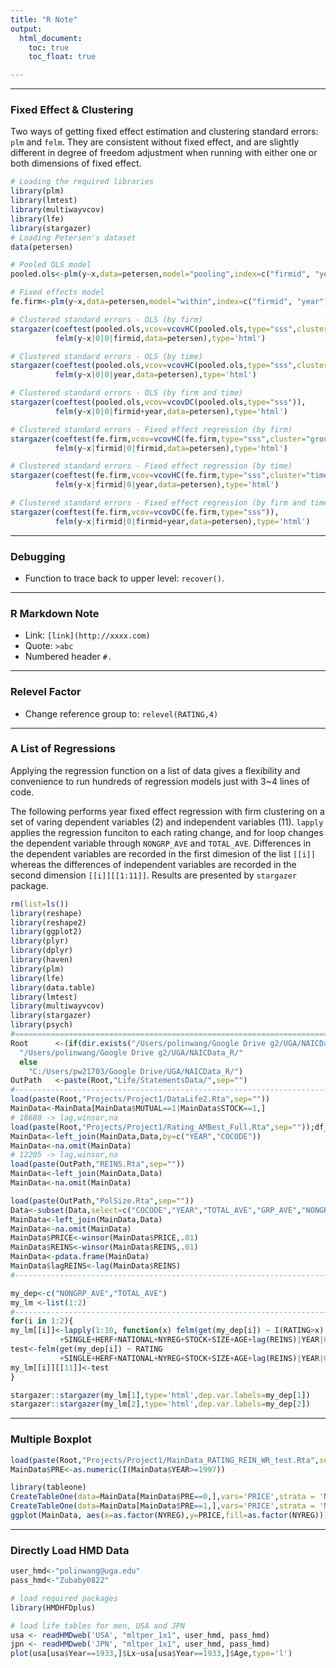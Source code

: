 ```yaml
---
title: "R Note"
output:
  html_document:
    toc: true
    toc_float: true

---
```

**************
### Fixed Effect \& Clustering

Two ways of getting fixed effect estimation and clustering standard errors: `plm` and `felm`. They are consistent without fixed effect, and are slightly different in degree of freedom adjustment when running with either one or both dimensions of fixed effect.
```r
# Loading the required libraries
library(plm)
library(lmtest)
library(multiwayvcov)
library(lfe)
library(stargazer)
# Loading Petersen's dataset
data(petersen)

# Pooled OLS model
pooled.ols<-plm(y~x,data=petersen,model="pooling",index=c("firmid", "year"))

# Fixed effects model
fe.firm<-plm(y~x,data=petersen,model="within",index=c("firmid", "year"))
```

```r

# Clustered standard errors - OLS (by firm)
stargazer(coeftest(pooled.ols,vcov=vcovHC(pooled.ols,type="sss",cluster="group")),
          felm(y~x|0|0|firmid,data=petersen),type='html')

# Clustered standard errors - OLS (by time)
stargazer(coeftest(pooled.ols,vcov=vcovHC(pooled.ols,type="sss",cluster="time")),
          felm(y~x|0|0|year,data=petersen),type='html')

# Clustered standard errors - OLS (by firm and time)
stargazer(coeftest(pooled.ols,vcov=vcovDC(pooled.ols,type="sss")),
          felm(y~x|0|0|firmid+year,data=petersen),type='html')

# Clustered standard errors - Fixed effect regression (by firm)
stargazer(coeftest(fe.firm,vcov=vcovHC(fe.firm,type="sss",cluster="group")),
          felm(y~x|firmid|0|firmid,data=petersen),type='html')

# Clustered standard errors - Fixed effect regression (by time)
stargazer(coeftest(fe.firm,vcov=vcovHC(fe.firm,type="sss",cluster="time")),
          felm(y~x|firmid|0|year,data=petersen),type='html')

# Clustered standard errors - Fixed effect regression (by firm and time)
stargazer(coeftest(fe.firm,vcov=vcovDC(fe.firm,type="sss")),
          felm(y~x|firmid|0|firmid+year,data=petersen),type='html')

```

**************

### Debugging

- Function to trace back to upper level: `recover()`.

**************

### R Markdown Note

- Link: `[link](http://xxxx.com)`
- Quote: `>abc`
- Numbered header `#.`

**************

### Relevel Factor

- Change reference group to: `relevel(RATING,4)`

**************

### A List of Regressions

Applying the regression function on a list of data gives a flexibility and convenience to run hundreds of regression models just with 3~4 lines of code.

The following performs year fixed effect regression with firm clustering on a set of varing dependent variables (2) and independent variables (11). `lapply` applies the regression funciton to each rating change, and for loop changes the dependent variable through `NONGRP_AVE` and `TOTAL_AVE`. Differences in the dependent variables are recorded in the first dimesion of the list `[[i]]` whereas the differences of independent variables are recorded in the second dimension `[[i]][[1:11]]`. Results are presented by `stargazer` package.

```r
rm(list=ls())
library(reshape)
library(reshape2)
library(ggplot2)
library(plyr)
library(dplyr)
library(haven)
library(plm)
library(lfe)
library(data.table)
library(lmtest)
library(multiwayvcov)
library(stargazer)
library(psych)
#============================================================================
Root      <-(if(dir.exists("/Users/polinwang/Google Drive g2/UGA/NAICData_R/"))
  "/Users/polinwang/Google Drive g2/UGA/NAICData_R/"
  else
    "C:/Users/pw21703/Google Drive/UGA/NAICData_R/")
OutPath   <-paste(Root,"Life/StatementsData/",sep="")
#--------------------------------------------------------------------------
load(paste(Root,"Projects/Project1/DataLife2.Rta",sep=""))
MainData<-MainData[MainData$MUTUAL==1|MainData$STOCK==1,]
# 18680 -> lag,winsor,na
load(paste(Root,"Projects/Project1/Rating_AMBest_Full.Rta",sep=""));df_dups <- Data[c("COCODE", "YEAR")];Data<-Data[!duplicated(df_dups),]
MainData<-left_join(MainData,Data,by=c("YEAR","COCODE"))
MainData<-na.omit(MainData)
# 12205 -> lag,winsor,na
load(paste(OutPath,"REINS.Rta",sep=""))
MainData<-left_join(MainData,Data)
MainData<-na.omit(MainData)

load(paste(OutPath,"PolSize.Rta",sep=""))
Data<-subset(Data,select=c("COCODE","YEAR","TOTAL_AVE","GRP_AVE","NONGRP_AVE"))
MainData<-left_join(MainData,Data)
MainData<-na.omit(MainData)
MainData$PRICE<-winsor(MainData$PRICE,.01)
MainData$REINS<-winsor(MainData$REINS,.01)
MainData<-pdata.frame(MainData)
MainData$lagREINS<-lag(MainData$REINS)
#--------------------------------------------------------------------------
```
```r
my_dep<-c("NONGRP_AVE","TOTAL_AVE")
my_lm <-list(1:2)
#--------------------------------------------------------------------------
for(i in 1:2){
my_lm[[i]]<-lapply(1:10, function(x) felm(get(my_dep[i]) ~ I(RATING>x)
           +SINGLE+HERF+NATIONAL+NYREG+STOCK+SIZE+AGE+lag(REINS)|YEAR|0|COCODE,data=MainData))
test<-felm(get(my_dep[i]) ~ RATING
           +SINGLE+HERF+NATIONAL+NYREG+STOCK+SIZE+AGE+lag(REINS)|YEAR|0|COCODE,data=MainData)
my_lm[[i]][[11]]<-test
}
```
```r
stargazer::stargazer(my_lm[1],type='html',dep.var.labels=my_dep[1])
stargazer::stargazer(my_lm[2],type='html',dep.var.labels=my_dep[2])
```

***********

### Multiple Boxplot

```r
load(paste(Root,"Projects/Project1/MainData_RATING_REIN_WR_test.Rta",sep=""))
MainData$PRE<-as.numeric(I(MainData$YEAR>=1997))
```
```r
library(tableone)
CreateTableOne(data=MainData[MainData$PRE==0,],vars='PRICE',strata = 'NYREG')
CreateTableOne(data=MainData[MainData$PRE==1,],vars='PRICE',strata = 'NYREG')
ggplot(MainData, aes(x=as.factor(NYREG),y=PRICE,fill=as.factor(NYREG))) + geom_boxplot()+facet_wrap(~PRE)
```

***********

### Directly Load HMD Data

```r
user_hmd<-"polinwang@uga.edu"
pass_hmd<-"Zubaby0822"
```
```r
# load required packages
library(HMDHFDplus)

# load life tables for men, USA and JPN
usa <- readHMDweb('USA', "mltper_1x1", user_hmd, pass_hmd)
jpn <- readHMDweb('JPN', "mltper_1x1", user_hmd, pass_hmd)
plot(usa[usa$Year==1933,]$Lx~usa[usa$Year==1933,]$Age,type='l')
```